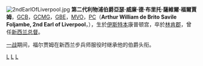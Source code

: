 [[File:2ndEarlOfLiverpool.jpg|thumb]]
'''第二代利物浦伯爵亞瑟·威廉·德·布里托·薩維爾·福爾賈姆'''，[[巴斯勳章|GCB]]，[[GCMG|GCMG]]，[[大英帝國勳章|GBE]]，[[皇家維多利亞勳章|MVO]]，[[英國樞密院|PC]]（'''Arthur William de Brito Savile Foljambe, 2nd Earl of Liverpool'''，{{bd|1870年|5月27日|1941年|5月15日|L}}），生於[[伊斯特本|伊斯特本]]康普顿宫，卒於[[林肯郡|林肯郡]]，曾任[[新西兰总督|新西兰总督]]。

[[一战|一战]]期间，福尔贾姆在新西兰步兵师服役时继承他的伯爵头衔。


{{leader|[[约翰·庞德·迪克逊_(伊斯灵顿男爵)|伊斯灵顿勋爵]]|[[新西兰总督|新西兰总督]]<br>1912~1920|[[约翰·杰利科|杰利科子爵]]}}

{{leader|[[塞西尔·乔治·萨维尔·福尔贾姆_(利物浦伯爵)|塞西尔·福尔贾姆]]|[[利物浦伯爵|利物浦伯爵]]<br>1907~1941|[[杰拉尔德·威廉·弗雷德里克·萨维尔·福尔贾姆_(利物浦伯爵)|杰拉尔德·福尔贾姆]]}}

{{利物浦伯爵}}
[[Category:紐西蘭人|L]]
[[Category:聯合王國伯爵|L]]
[[Category:GBE勳銜|L]]
